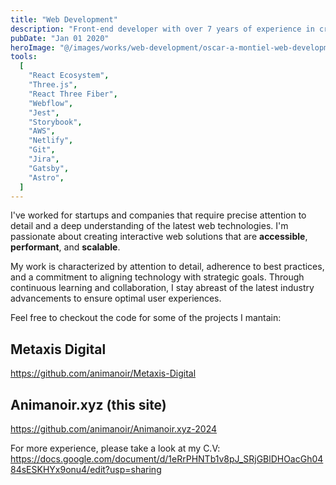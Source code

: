 ```yaml
---
title: "Web Development"
description: "Front-end developer with over 7 years of experience in creating interactive web solutions, specializing in React and Three.js. Adept at working in agile environments and dedicated to leveraging technology to solve complex problems."
pubDate: "Jan 01 2020"
heroImage: "@/images/works/web-development/oscar-a-montiel-web-development.png"
tools:
  [
    "React Ecosystem",
    "Three.js",
    "React Three Fiber",
    "Webflow",
    "Jest",
    "Storybook",
    "AWS",
    "Netlify",
    "Git",
    "Jira",
    "Gatsby",
    "Astro",
  ]
---
```



I've worked for startups and companies that require precise attention to detail and a deep understanding of the latest web technologies. I'm passionate about creating interactive web solutions that are **accessible**, **performant**, and **scalable**.

My work is characterized by attention to detail, adherence to best practices, and a commitment to aligning technology with strategic goals. Through continuous learning and collaboration, I stay abreast of the latest industry advancements to ensure optimal user experiences.

Feel free to checkout the code for some of the projects I mantain:

## Metaxis Digital

https://github.com/animanoir/Metaxis-Digital

## Animanoir.xyz (this site)

https://github.com/animanoir/Animanoir.xyz-2024

For more experience, please take a look at my C.V: https://docs.google.com/document/d/1eRrPHNTb1v8pJ_SRjGBlDHOacGh0484sESKHYx9onu4/edit?usp=sharing
